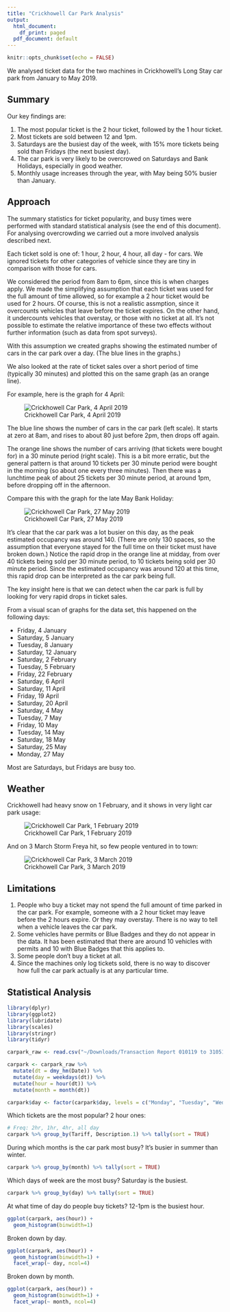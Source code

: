 ```yaml
---
title: "Crickhowell Car Park Analysis"
output:
  html_document:
    df_print: paged
  pdf_document: default
---
```


```r
knitr::opts_chunk$set(echo = FALSE)
```

We analysed ticket data for the two machines in Crickhowell's Long Stay car park from January to May 2019.

## Summary

Our key findings are:

1. The most popular ticket is the 2 hour ticket, followed by the 1 hour ticket.
2. Most tickets are sold between 12 and 1pm.
3. Saturdays are the busiest day of the week, with 15% more tickets being sold than Fridays (the next busiest day).
4. The car park is very likely to be overcrowed on Saturdays and Bank Holidays, especially in good weather.
5. Monthly usage increases through the year, with May being 50% busier than January.

## Approach

The summary statistics for ticket popularity, and busy times were performed with standard statistical analysis (see the end of this document). For analysing overcrowding we carried out a more involved analysis described next.

Each ticket sold is one of: 1 hour, 2 hour, 4 hour, all day - for cars. We ignored tickets for other categories of vehicle since they are tiny in comparison with those for cars.

We considered the period from 8am to 6pm, since this is when charges apply. We made the simplifying assumption that each ticket was used for the full amount of time allowed, so for example a 2 hour ticket would be used for 2 hours. Of course, this is not a realistic assmption, since it overcounts vehicles that leave before the ticket expires. On the other hand, it undercounts vehicles that overstay, or those with no ticket at all. It's not possible to estimate the relative importance of these two effects without further information (such as data from spot surveys).

With this assumption we created graphs showing the estimated number of cars in the car park over a day. (The blue lines in the graphs.) 

We also looked at the rate of ticket sales over a short period of time (typically 30 minutes) and plotted this on the same graph (as an orange line).

For example, here is the graph for 4 April:

![Crickhowell Car Park, 4 April 2019](out/2019/04/04/plot.png)

The blue line shows the number of cars in the car park (left scale). It starts at zero at 8am, and rises to about 80 just before 2pm, then drops off again.

The orange line shows the number of cars arriving (that tickets were bought for) in a 30 minute period (right scale). This is a bit more erratic, but the general pattern is that around 10 tickets per 30 minute period were bought in the morning (so about one every three minutes). Then there was a lunchtime peak of about 25 tickets per 30 minute period, at around 1pm, before dropping off in the afternoon.

Compare this with the graph for the late May Bank Holiday:

![Crickhowell Car Park, 27 May 2019](out/2019/05/27/plot.png)

It's clear that the car park was a lot busier on this day, as the peak estimated occupancy was around 140. (There are only 130 spaces, so the assumption that everyone stayed for the full time on their ticket must have broken down.) Notice the rapid drop in the orange line at midday, from over 40 tickets being sold per 30 minute period, to 10 tickets being sold per 30 minute period. Since the estimated occupancy was around 120 at this time, this rapid drop can be interpreted as the car park being full.

The key insight here is that we can detect when the car park is full by looking for very rapid drops in ticket sales.

From a visual scan of graphs for the data set, this happened on the following days:

* Friday, 4 January
* Saturday, 5 January
* Tuesday, 8 January
* Saturday, 12 January
* Saturday, 2 February
* Tuesday, 5 February
* Friday, 22 February
* Saturday, 6 April
* Saturday, 11 April
* Friday, 19 April
* Saturday, 20 April
* Saturday, 4 May
* Tuesday, 7 May
* Friday, 10 May
* Tuesday, 14 May
* Saturday, 18 May
* Saturday, 25 May
* Monday, 27 May

Most are Saturdays, but Fridays are busy too.

## Weather

Crickhowell had heavy snow on 1 February, and it shows in very light car park usage:

![Crickhowell Car Park, 1 February 2019](out/2019/02/01/plot.png)

And on 3 March Storm Freya hit, so few people ventured in to town:

![Crickhowell Car Park, 3 March 2019](out/2019/03/03/plot.png)

## Limitations

1. People who buy a ticket may not spend the full amount of time parked in the car park. For example, someone with a 2 hour ticket may leave before the 2 hours expire. Or they may overstay. There is no way to tell when a vehicle leaves the car park.
2. Some vehicles have permits or Blue Badges and they do not appear in the data. It has been estimated that there are around 10 vehicles with permits and 10 with Blue Badges that this applies to.
3. Some people don't buy a ticket at all.
4. Since the machines only log tickets sold, there is no way to discover how full the car park actually is at any particular time. 

## Statistical Analysis

```r

library(dplyr)
library(ggplot2)
library(lubridate)
library(scales)
library(stringr)
library(tidyr)

carpark_raw <- read.csv("~/Downloads/Transaction Report 010119 to 310519.csv", header=TRUE, stringsAsFactors = FALSE, strip.white=TRUE)

carpark <- carpark_raw %>%
  mutate(dt = dmy_hm(Date)) %>%
  mutate(day = weekdays(dt)) %>%
  mutate(hour = hour(dt)) %>%
  mutate(month = month(dt))

carpark$day <- factor(carpark$day, levels = c("Monday", "Tuesday", "Wednesday", "Thursday", "Friday", "Saturday", "Sunday"))
```

Which tickets are the most popular? 2 hour ones:

```r
# Freq: 2hr, 1hr, 4hr, all day
carpark %>% group_by(Tariff, Description.1) %>% tally(sort = TRUE)
```

During which months is the car park most busy? It's busier in summer than winter.

```r
carpark %>% group_by(month) %>% tally(sort = TRUE)
```

Which days of week are the most busy? Saturday is the busiest.

```r
carpark %>% group_by(day) %>% tally(sort = TRUE)
```

At what time of day do people buy tickets? 12-1pm is the busiest hour.

```r
ggplot(carpark, aes(hour)) +
  geom_histogram(binwidth=1)
```

Broken down by day.

```r
ggplot(carpark, aes(hour)) +
  geom_histogram(binwidth=1) +
  facet_wrap(~ day, ncol=4)
```
  
Broken down by month.
  
```r
ggplot(carpark, aes(hour)) +
  geom_histogram(binwidth=1) +
  facet_wrap(~ month, ncol=4)
```